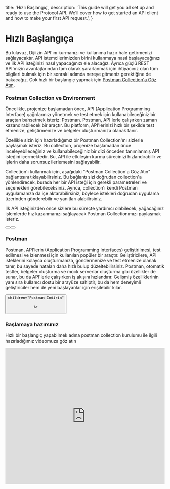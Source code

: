 




  title: 'Hızlı Başlangıç',
  description:
    'This guide will get you all set up and ready to use the Protocol API. We’ll cover how to get started an API client and how to make your first API request.',
}

# Hızlı Başlangıça

Bu kılavuz, Dijiizin API'ını kurmanızı ve kullanıma hazır hale getirmenizi sağlayacaktır. API istemcilerimizden birini kullanmaya nasıl başlayacağınızı ve ilk API isteğinizi nasıl yapacağınızı ele alacağız. Ayrıca güçlü REST API'mizin avantajlarından tam olarak yararlanmak için ihtiyacınız olan tüm bilgileri bulmak için bir sonraki adımda nereye gitmeniz gerektiğine de bakacağız.
<Note>
  Çok hızlı bir başlangıç yapmak için [Postman Collection'a Göz Atın](#postman-collection-ve-environment).
</Note>

### Postman Collection ve Environment

Öncelikle, projenize başlamadan önce, API (Application Programming Interface) çağrılarınızı yönetmek ve test etmek için kullanabileceğiniz bir araçtan bahsetmek isteriz: Postman. Postman, API'lerle çalışırken zaman kazandırabilecek bir araçtır. Bu platform, API'lerinizi hızlı bir şekilde test etmenize, geliştirmenize ve belgeler oluşturmanıza olanak tanır.

Özellikle sizin için hazırladığımız bir Postman Collection'ını sizlerle paylaşmak isteriz. Bu collection, projenize başlamadan önce inceleyebileceğiniz ve kullanabileceğiniz bir dizi önceden tanımlanmış API isteğini içermektedir. Bu, API ile etkileşim kurma sürecinizi hızlandırabilir ve işlerin daha sorunsuz ilerlemesini sağlayabilir.

Collection'ı kullanmak için, aşağıdaki "Postman Collection'a Göz Atın" bağlantısını tıklayabilirsiniz. Bu bağlantı sizi doğrudan collection'a yönlendirecek, burada her bir API isteği için gerekli parametreleri ve seçenekleri görebileceksiniz. Ayrıca, collection'ı kendi Postman uygulamanıza da içe aktarabilirsiniz, böylece istekleri doğrudan uygulama üzerinden gönderebilir ve yanıtları alabilirsiniz.

İlk API isteğinizden önce sizlere bu süreçte yardımcı olabilecek, yağacağınız işlemlerde hız kazanmanızı sağlayacak Postman Collectionımızı paylaşmak isteriz.

<div className="not-prose mb-16 mt-6 flex gap-3">
  <Button href="/dijiizin-api-collection-and-environment-2.zip" arrow="right" className="bg-blue-600 hover:bg-blue-500"  children="Postman Collection'ı indirin"  />

  <Button href="/tanimlar" variant="outline" children="Daha Fazla Bilgi Alın" />
</div>

### Postman



Postman, API'lerin (Application Programming Interfaces) geliştirilmesi, test edilmesi ve izlenmesi için kullanılan popüler bir araçtır. Geliştiricilere, API isteklerini kolayca oluşturmanıza, göndermenize ve test etmenize olanak tanır, bu sayede hataları daha hızlı bulup düzeltebilirsiniz. Postman, otomatik testler, belgeler oluşturma ve mock serverlar oluşturma gibi özellikler de sunar, bu da API'lerle çalışırken iş akışını hızlandırır. Gelişmiş özelliklerinin yanı sıra kullanıcı dostu bir arayüze sahiptir, bu da hem deneyimli geliştiriciler hem de yeni başlayanlar için erişilebilir kılar.



<div className="not-prose">
  <Button
    href="https://www.postman.com/downloads/"
    variant="text"
    arrow="right"

    children="Postman İndirin"
  />
</div>


### Başlamaya hazırsınız

Hızlı bir başlangıç yapabilmek adına postman collection kurulumu ile ilgili hazırladığımız videomuza göz atın

<iframe width="100%" height="430" src="https://www.youtube.com/embed/YhbGL6fdKn4" title="Dijiizin API - Postman Kurulum - API - 01" frameborder="0" allow="accelerometer; autoplay; clipboard-write; encrypted-media; gyroscope; picture-in-picture; web-share" allowfullscreen></iframe>